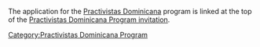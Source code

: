 The application for the [[Practivistas Dominicana]] program is linked at the top of the [[Practivistas Dominicana Program invitation]].

[[Category:Practivistas Dominicana Program]]